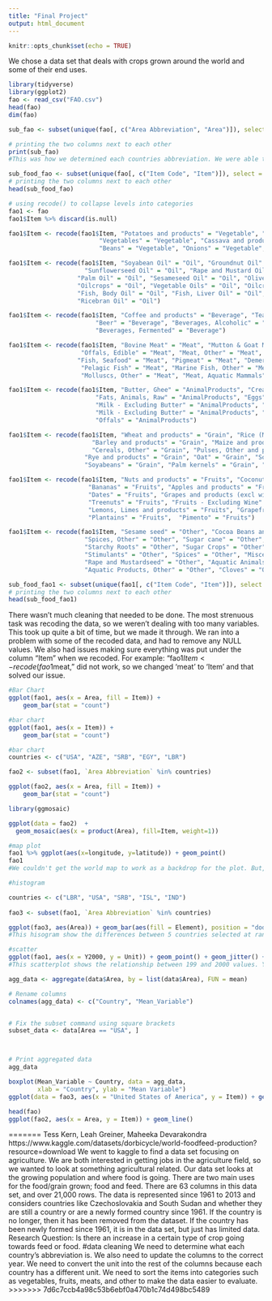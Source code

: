 ```yaml
---
title: "Final Project"
output: html_document
---
```


```r
knitr::opts_chunk$set(echo = TRUE)
```
We chose a data set that deals with crops grown around the world and some of their end uses.
```r
library(tidyverse)
library(ggplot2)
fao <- read_csv("FAO.csv") 
head(fao)
dim(fao) 
```

```r
sub_fao <- subset(unique(fao[, c("Area Abbreviation", "Area")]), select = c("Area Abbreviation", "Area"))

# printing the two columns next to each other
print(sub_fao)
#This was how we determined each countries abbreviation. We were able to sort through the data without any repeats. 
```

```r
sub_food_fao <- subset(unique(fao[, c("Item Code", "Item")]), select = c("Item Code", "Item"))
# printing the two columns next to each other
head(sub_food_fao)

# using recode() to collapse levels into categories
fao1 <- fao
fao1$Item %>% discard(is.null)

fao1$Item <- recode(fao1$Item, "Potatoes and products" = "Vegetable", "Vegetables, Other" = "Vegetable",
                         "Vegetables" = "Vegetable", "Cassava and products" = "Vegetable", "Sweet potatoes" = "Vegetable",
                         "Beans" = "Vegetable", "Onions" = "Vegetable", "Yams" = "Vegetable")

fao1$Item <- recode(fao1$Item, "Soyabean Oil" = "Oil", "Groundnut Oil" = "Oil",
                     "Sunflowerseed Oil" = "Oil", "Rape and Mustard Oil" = "Oil", "Cottonseed Oil" = "Oil",
                   "Palm Oil" = "Oil", "Sesameseed Oil" = "Oil", "Olive Oil" = "Oil", "Oilcrops Oil, Other" = "Oil",
                   "Oilcrops" = "Oil", "Vegetable Oils" = "Oil", "Oilcrops, Other" = "Oil", "Maize Germ Oil" = "Oil",
                   "Fish, Body Oil" = "Oil", "Fish, Liver Oil" = "Oil", "Coconut Oil" = "Oil", "Palmkernel Oil" = "Oil",
                   "Ricebran Oil" = "Oil")

fao1$Item <- recode(fao1$Item, "Coffee and products" = "Beverage", "Tea (including mate)" = "Beverage", "Wine" = "Beverage",
                        "Beer" = "Beverage", "Beverages, Alcoholic" = "Beverage", "Alcoholic Beverages" = "Beverage",
                        "Beverages, Fermented" = "Beverage")

fao1$Item <- recode(fao1$Item, "Bovine Meat" = "Meat", "Mutton & Goat Meat" = "Meat", "Poultry Meat" = "Meat",
                    "Offals, Edible" = "Meat", "Meat, Other" = "Meat", "Freshwater Fish" = "Meat", "Meat" = "Meat",
                   "Fish, Seafood" = "Meat", "Pigmeat" = "Meat", "Demersal Fish" = "Meat",
                    "Pelagic Fish" = "Meat", "Marine Fish, Other" = "Meat", "Crustaceans" = "Meat", "Cephalopods" = "Meat",
                    "Molluscs, Other" = "Meat", "Meat, Aquatic Mammals" = "Meat")

fao1$Item <- recode(fao1$Item, "Butter, Ghee" = "AnimalProducts", "Cream" = "AnimalProducts",
                        "Fats, Animals, Raw" = "AnimalProducts", "Eggs" = "AnimalProducts",
                        "Milk - Excluding Butter" = "AnimalProducts", "Eggs" = "AnimalProducts",
                        "Milk - Excluding Butter" = "AnimalProducts", "Animal fats" = "AnimalProducts",
                        "Offals" = "AnimalProducts")

fao1$Item <- recode(fao1$Item, "Wheat and products" = "Grain", "Rice (Milled Equivalent)" = "Grain",
                       "Barley and products" = "Grain", "Maize and products" = "Grain", "Millet and products" = "Grain",
                       "Cereals, Other" = "Grain", "Pulses, Other and products" = "Grain", "Pulses" = "Grain",
                     "Rye and products" = "Grain", "Oat" = "Grain", "Sorghum and products" = "Grain", "Peas" = "Grain",
                     "Soyabeans" = "Grain", "Palm kernels" = "Grain", "Sunflower seed" = "Grain", "Cottonseed" = "Grain", "Oats" = "Grain")

fao1$Item <- recode(fao1$Item, "Nuts and products" = "Fruits", "Coconuts - Incl Copra" = "Fruits", "Olives (including preserved)" = "Fruits", "Tomatoes and products" = "Fruits", "Oranges, Mandarines" = "Fruits", "Citrus, Other" = "Fruits",
                      "Bananas" = "Fruits", "Apples and products" = "Fruits", "Pineapples and products" = "Fruits",
                      "Dates" = "Fruits", "Grapes and products (excl wine)" = "Fruits", "Fruits, Other" = "Fruits",
                      "Treenuts" = "Fruits", "Fruits - Excluding Wine" = "Fruits", "Groundnuts (Shelled Eq)" = "Fruits",
                      "Lemons, Limes and products" = "Fruits", "Grapefruit and products" = "Fruits",
                      "Plantains" = "Fruits",  "Pimento" = "Fruits")

fao1$Item <- recode(fao1$Item, "Sesame seed" = "Other", "Cocoa Beans and products" = "Other", "Pepper" = "Other",
                     "Spices, Other" = "Other", "Sugar cane" = "Other", "Sugar beet" = "Other","Sugar (Raw Equivalent)" = "Other", "Sweeteners, Other" = "Other", "Honey" = "Other", "Infant food" = "Other", "Cereals - Excluding Beer" = "Other",
                     "Starchy Roots" = "Other", "Sugar Crops" = "Other", "Sugar & Sweeteners" = "Other",
                     "Stimulants" = "Other", "Spices" = "Other", "Miscellaneous" = "Other", "Roots, Other" = "Other",
                     "Rape and Mustardseed" = "Other", "Aquatic Animals, Others" = "Other", "Aquatic Plants" = "Other",
                     "Aquatic Products, Other" = "Other", "Cloves" = "Other", "Sugar non-centrifugal" = "Other")

sub_food_fao1 <- subset(unique(fao1[, c("Item Code", "Item")]), select = c("Item Code", "Item"))
# printing the two columns next to each other
head(sub_food_fao1)

```
There wasn't much cleaning that needed to be done. The most strenuous task was recoding the data, so we weren't dealing with too many variables. This took up quite a bit of time, but we made it through. We ran into a problem with some of the recoded data, and had to remove any NULL values. We also had issues making sure everything was put under the column "Item" when we recoded. For example: "fao1$Item <- recode(fao1$meat," did not work, so we changed 'meat' to 'Item' and that solved our issue. 


```r
#Bar Chart
ggplot(fao1, aes(x = Area, fill = Item)) +
    geom_bar(stat = "count") 
```


```r
#bar chart
ggplot(fao1, aes(x = Item)) +
    geom_bar(stat = "count") 
```

```r
#bar chart
countries <- c("USA", "AZE", "SRB", "EGY", "LBR")

fao2 <- subset(fao1, `Area Abbreviation` %in% countries)

ggplot(fao2, aes(x = Area, fill = Item)) +
    geom_bar(stat = "count") 

```


```r
library(ggmosaic)

ggplot(data = fao2)  + 
  geom_mosaic(aes(x = product(Area), fill=Item, weight=1))
```

```r
#map plot
fao1 %>% ggplot(aes(x=longitude, y=latitude)) + geom_point()
fao1
#We couldn't get the world map to work as a backdrop for the plot. But, this graph does a justice of what we found. It is representing the latitude and longitude spots of all the countries represented in the data set. You can see the outline of various countries in Africa as well as a large population of countries located in Europe.
```

 
```r
#histogram

countries <- c("LBR", "USA", "SRB", "ISL", "IND")
 
fao3 <- subset(fao1, `Area Abbreviation` %in% countries)

ggplot(fao3, aes(Area)) + geom_bar(aes(fill = Element), position = "dodge")
#This hisogram show the differences between 5 countries selected at random in their feed and food exports. This is total across all years.
```

```r
#scatter
ggplot(fao1, aes(x = Y2000, y = Unit)) + geom_point() + geom_jitter() + labs(x = "", y = "Value", title = "Year 2000 crop production across all countries")
#This scatterplot shows the relationship between 199 and 2000 values. You can see a strong linear relationship. This means that values between 1999 and 2000 are similar, as if the value was low in 1999, it was low in 2000 as well.
```
```r
agg_data <- aggregate(data$Area, by = list(data$Area), FUN = mean)

# Rename columns
colnames(agg_data) <- c("Country", "Mean_Variable")


# Fix the subset command using square brackets
subset_data <- data[Area == "USA", ]



# Print aggregated data
agg_data

boxplot(Mean_Variable ~ Country, data = agg_data, 
        xlab = "Country", ylab = "Mean Variable")
ggplot(data = fao3, aes(x = "United States of America", y = Item)) + geom_boxplot() + coord_flip()
```

```r
head(fao)
ggplot(fao2, aes(x = Area, y = Item)) + geom_line() 
```
 
 













=======
Tess Kern, Leah Greiner, Maheeka Devarakondra
https://www.kaggle.com/datasets/dorbicycle/world-foodfeed-production?resource=download
We went to kaggle to find a data set focusing on agriculture. We are both interested in getting jobs in the agriculture field, so we wanted to look at something agricultural related. Our data set looks at the growing population and where food is going. There are two main uses for the food/grain grown; food and feed. There are 63 columns in this data set, and over 21,000 rows. The data is represented since 1961 to 2013 and considers countries like Czechoslovakia and South Sudan and whether they are still a country or are a newly formed country since 1961. If the country is no longer, then it has been removed from the dataset. If the country has been newly formed since 1961, it is in the data set, but just has limited data. 
Research Question: Is there an increase in a certain type of crop going towards feed or food.
#data cleaning
We need to determine what each country's abbreviation is. We also need to update the columns to the correct year. We need to convert the unit into the rest of the columns because each country has a different unit. We need to sort the items into categories such as vegetables, fruits, meats, and other to make the data easier to evaluate.
>>>>>>> 7d6c7ccb4a98c53b6ebf0a470b1c74d498bc5489
